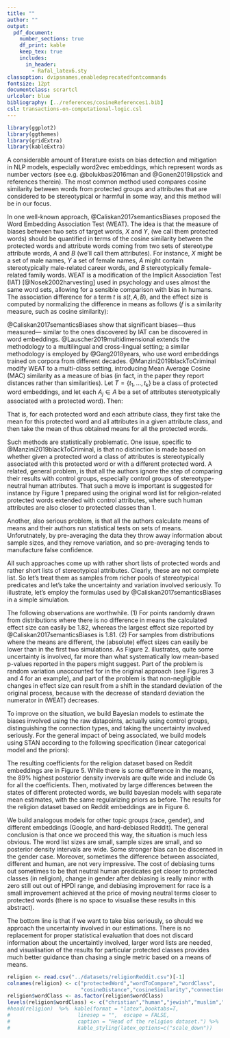 ```yaml
---
title: ""
author: ""
output:
  pdf_document:
    number_sections: true
    df_print: kable 
    keep_tex: true
    includes:
      in_header:
        - Rafal_latex6.sty
classoption: dvipsnames,enabledeprecatedfontcommands
fontsize: 12pt
documentclass: scrartcl
urlcolor: blue
bibliography: [../references/cosineReferences1.bib]
csl: transactions-on-computational-logic.csl
---
```



```r
library(ggplot2)
library(ggthemes)
library(gridExtra)
library(kableExtra)
```


\begin{center}
\Large \textbf{A bayesian method of cosine-based word2vec bias estimation}
\end{center}

\vspace{1mm}


A considerable amount of literature exists on  bias detection and mitigation in NLP models, especially word2vec embeddings, which represent words as number vectors (see e.g. @bolukbasi2016man and @Gonen2019lipstick and references therein). The most common method used compares  cosine similarity between words from protected groups and attributes that are considered to be stereotypical or harmful in some way, and this method will be in our focus.

In one well-known approach, @Caliskan2017semanticsBiases proposed the Word Embedding Association Test (WEAT). The idea is that the measure of  biases between two sets of target words, $X$ and $Y$, (we call them protected words) should be quantified in terms of the cosine similarity  between the protected words and attribute words coming from  two sets of stereotype attribute words, $A$ and $B$ (we'll call them attributes). For instance, $X$ might be a set of male names, $Y$ a set of female names, $A$ might contain stereotypically male-related career words, and $B$ stereotypically female-related family words. WEAT is a modification  of the Implicit Association Test (IAT) [@Nosek2002harvesting] used in psychology and uses almost the same word sets, allowing for a \emph{prima facie} sensible comparison with bias in humans.  The association difference for a term $t$ is $s(t,A,B)$, and the effect size is computed by normalizing the difference in means as follows ($f$ is a similarity measure, such as cosine similarity): 

\vspace{-3mm} 

\footnotesize \begin{align}
\mathsf{s}(t,A,B)  = \frac{\sum_{a\in A}f(t,a)}{\vert A\vert} - \frac{\sum_{b\in B}f(t,b)}{\vert B\vert}
& \,\,\,\,\,\,\,\,\,\,\,\,\,\,\,\,\,
\mathsf{bias}(A,B)  = \frac{
\mu(\{s(x,A,B)\}_{x\in X}) -\mu(\{s(y,A,B)\}_{y\in Y}) 
}{
\sigma(\{s(w,A,B)\}_{w\in X\cup Y})
} \tag{WEAT}
\end{align}
\normalsize
\noindent @Caliskan2017semanticsBiases show that significant biases---thus measured--- similar to the ones discovered by IAT can be discovered in word embeddings. @Lauscher2019multidimensional extends the methodology to a multilingual and cross-lingual setting; a similar methodology is employed by @Garg2018years, who use word embeddings trained on corpora from different decades. @Manzini2019blackToCriminal modify WEAT to a multi-class setting, introducing Mean Average Cosine (MAC) similarity as a measure of bias (in fact, in the paper  they report distances rather than similarities). Let $T = \{t_1, \dots, t_k\}$ be a class of protected word embeddings, and let each $A_j\in A$ be a set of attributes stereotypically associated with a protected word). Then:

\vspace{-2mm}

\footnotesize
\begin{align}
\mathsf{S}(t_i, A_j)  = \frac{1}{\vert A_j\vert}\sum_{a\in A_j}\mathsf{cos}(t,a) & \,\,\,\,\,\,\,\,\,\,\,\,\,\,\,\,\,\,\,\,\,\,\,\,\,
\mathsf{MAC}(T,A)  = \frac{1}{\vert T \vert \,\vert A\vert}\sum_{t_i \in T }\sum_{A_j \in A} S(t_i,A_j) \tag{MAC}
\end{align}
\normalsize 
\noindent That is, for each protected word  and each attribute class, they first take the mean for this protected word and all attributes in a given attribute class, and then take the mean of thus obtained means for all the protected words. 

Such methods are statistically problematic. One issue, specific to @Manzini2019blackToCriminal, is that no distinction is made based on whether given a protected word a  class of attributes is stereotypically associated with this  protected word or with a different protected word. A related, general problem, is that all the authors ignore the step of comparing their results with control groups, especially control groups of stereotype-neutral human attributes. That such a move is important is suggested for instance by Figure 1 prepared using the original word list for religion-related protected words extended with control attributes, where such human attributes are also closer to protected classes than 1.



Another, also serious problem, is that  all the authors calculate means of means and their authors run statistical tests on sets of means. Unforutnately, by pre-averaging the data they throw away information about sample sizes, and  they remove variation, and so pre-averaging  tends to manufacture false confidence.

All such approaches come up with rather short lists of protected words and rather short lists of stereotypical attributes. Clearly, these are not complete list. So let's treat them as  samples from richer pools of stereotypical predicates and let's take the uncertainty and variation involved seriously. To illustrate, let's employ the formulas used by @Caliskan2017semanticsBiases in a simple simulation. 


\noindent
\begin{tabular}{ll}
\begin{minipage}[c]{0.35\linewidth}
\scalebox{0.65}{
\begin{tabular}{cccccc}\toprule
$X$ to $A$  & $X$ to $B$ & $Y$ to $A$ & $Y$ to $B$ & $\sigma$  & WEAT \\
\midrule
0 & 0 & 0 & 0 & 0.05 & 1.82 \\
0 & 0 & 0 & 0 & 0.001 & -1.93\\
.1 & 0 & 0 & .1 & 0.05 & 1.49 \\
.1 & 0 & 0 & .1 & .1 & 1.22\\
\bottomrule
\end{tabular}
}
\end{minipage}& \begin{minipage}[c]{0.6\linewidth}
Randomly drawn protected classes, $X=\{t_1,t_2\}$ and $Y=\{t_3,t_4\}$, and two five-element attribute sets $A$ and $B$. One simple simulation draws normally distributed values for such combinations for two cases in which the underlying mean similarities are in fact equal to zero, two cases in which they are different, with a range of choices of standard devation  (code available upon request).
\end{minipage}
\end{tabular}

\vspace{1mm}

The following observations are worthwhile. (1) For points randomly drawn from distributions where there is no difference in means the calculated effect size can easily be  1.82, whereas the largest effect size reported by @Caliskan2017semanticsBiases is 1.81. (2) For samples from distributions where the means are different, the (absolute) effect sizes can easily be lower than in the first two simulations.  As Figure 2. illustrates,  quite some uncertainty is involved, far more than what systematically low mean-based p-values reported in the papers might suggest. Part of the problem is random variation unaccounted for in the original approach (see Figures 3 and 4 for an example), and part of the problem is that    non-negligible changes in effect size can result from a shift in the standard deviation of the original process, because with the decrease of standard deviation the numerator in (WEAT) decreases. 


To improve on the situation, we  build  Bayesian models to estimate the biases involved using the raw datapoints, actually using control groups,  distinguishing the connection types,  and taking the uncertainty involved seriously.
For the general impact of being associated, we build  models using STAN according to the following specification (linear categorical model and the priors):

\footnotesize 

\vspace{-5mm}

\begin{align}
cosineDistance_i  & \sim dnorm(\mu_i, \sigma) \\
\mu_i & = m_{pw} + co_{con}\\
m_{pw} & \sim dnorm(1,.5) \\
co_{con} & \sim dnorm(0,1) \\
\sigma &\sim  dcauchy(0,1)
\end{align}
\normalsize 

The resulting coefficients for the religion dataset based on Reddit embeddings are in Figure 5. While there is some difference in the means, the 89\% highest posterior density invervals are quite wide and include 0s for all the coefficients.  Then, motivated by large differences between the states of different protected words, we build bayesian models with separate mean estimates, with the same regularizing priors as before. The results for the religion dataset based on Reddit embeddings are in Figure 6.


We build analogous models for other topic groups (race, gender), and different embeddings (Google, and hard-debiased Reddit). The general conclusion is that once we proceed this way, the situation is much less obvious. The word list sizes are small, sample sizes are small, and so posterior density intervals are wide. Some stronger bias can be discerned in the gender case. Moreover, sometimes the difference between associated, different and human, are not very impressive. The cost of debiasing turns out sometimes to be that   neutral human predicates get closer to protected classes (in religion),  change in gender after debiasing is really minor with   zero still out out of HPDI range, and debiasing improvement for race is a small improvement   achieved at the price of moving neutral terms closer to protected words (there is no space to visualise these results in this abstract).

The bottom line is that if we want to take bias seriously, so should we approach the uncertainty involved in our estimations. There is no replacement for proper statistical evaluation that does not discard information about the uncertaintly involved, larger word lists are needed, and visualisation of the results for particular protected classes provides much better guidance than chasing a single metric based on a means of means. 



 


















<!-- Let's take a look at the head of the religion dataset used in their calculations: -->


```r
religion <- read.csv("../datasets/religionReddit.csv")[-1]
colnames(religion) <- c("protectedWord","wordToCompare","wordClass",
                        "cosineDistance","cosineSimilarity","connection")
religion$wordClass <- as.factor(religion$wordClass)
levels(religion$wordClass) <- c("christian","human","jewish","muslim","neutral")
#head(religion)  %>%  kable(format = "latex",booktabs=T,
#                      linesep = "",  escape = FALSE,
#                      caption = "Head of the religion dataset.") %>%
#                      kable_styling(latex_options=c("scale_down"))
```

<!-- \pagebreak  -->








\pagebreak



\begin{center}
\begin{figure}[!htb]\centering
   \begin{minipage}{0.48\textwidth}
```r
ggplot(religion, aes(x =  cosineDistance, fill = connection, color = connection))+geom_density(alpha=0.6,size = .2)+theme_tufte()+labs(title  = "Figure 1.", subtitle = "Empirical distribution of cosine distances (religion, Reddit)")+ scale_fill_manual(values = c("orangered4","chartreuse4", "skyblue", "gray"))+scale_x_continuous(breaks = seq(0.3,1.5, by = 0.1))+xlab("cosine distance")+ scale_color_manual(values = c("orangered4","chartreuse4","skyblue","gray"))
```
   \end{minipage}
   \begin {minipage}{0.48\textwidth}
```r
s <- function (table){ mean(table$A) - mean(table$B)}
biasesD2 <- numeric(10000)
for(i in 1:10000){
t1d2 <- data.frame(A  = rnorm(5,.1,0.05), B = rnorm(5,0,0.05))
t2d2 <- data.frame(A  = rnorm(5,.1,0.05), B = rnorm(5,0,0.05))
t3d2 <- data.frame(A  = rnorm(5,0,0.05), B = rnorm(5,.1,0.05))
t4d2 <- data.frame(A  = rnorm(5,0,0.05), B = rnorm(5,.1,0.05))

factorD2 <- sd(c(s(t1d2),s(t2d2),s(t3d2),s(t4d2)))
numeratorD2 <-  mean(s(t1d2),s(t2d2)) - mean(s(t3d2),s(t4d2))
biasesD2[i] <- numeratorD2/factorD2
}

ggplot()+geom_histogram(aes(x=biasesD2, y = ..density..), alpha = 0.6, bins=50)+
  theme_tufte()+labs(title="Figure 2.", subtitle = "10k biases for different means and sd =.05")+ xlab("bias")
```
   \end{minipage}
   
   
  \begin{minipage}{0.48\textwidth}
```r
library(tidyverse)
muslimWords <- c("imam","islam","mosque","muslim","quran")
muslim <- religion %>% filter(protectedWord %in% muslimWords)
muslimClass <- muslim %>% filter(protectedWord == "muslim")
neutralSample <- sample_n(filter(muslimClass,connection == "none"), 5)
humanSample <- sample_n(filter(muslimClass,connection == "human"), 5)
muslimVis <- muslimClass %>% filter(connection != "none" & connection !="human")
muslimVis <- rbind(muslimVis,neutralSample,humanSample)
#we plug in our visualisation script
source("../functions/visualisationTools.R")
#two arguments: dataset and protected word
visualiseProtected(muslimVis,"muslim")+labs(title = "Figure 3.",
subtitle = "Cosine distances for active attributes (musim, Reddit)")
```
\end{minipage}
   \begin {minipage}{0.48\textwidth}
```r
library(tidyverse)
priestClass <- religion %>% filter(protectedWord == "priest")
neutralSample <- sample_n(filter(priestClass,connection == "none"), 5)
humanSample <- sample_n(filter(priestClass,connection == "human"), 5)
priestVis <- priestClass %>% filter(connection != "none" & connection !="human")
priestVis <- rbind(priestVis,neutralSample,humanSample)

#we plug in our visualisation script
source("../functions/visualisationTools.R")
#two arguments: dataset and protected word
visualiseProtected(priestVis,"priest")+labs(title = "Figure 4.",
subtitle = "Cosine distances for active attributes (priest, Reddit)")
```
   \end{minipage}
   
   
   
   
  \begin{minipage}{0.38\textwidth}
\includegraphics[width=7cm]{../images/religionCoeffs.jpeg}
\end{minipage}
   \begin {minipage}{0.58\textwidth}
\includegraphics{../images/visReligionReddit.png}
   \end{minipage}
\end{figure}


\end{center}



\scriptsize 
  



\vspace{-4mm}







